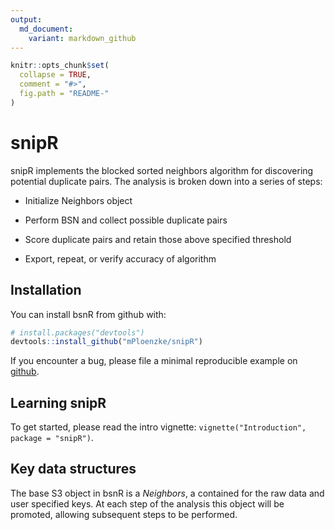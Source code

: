 ```yaml
---
output: 
  md_document:
    variant: markdown_github
---
```


<!-- README.md is generated from README.Rmd. Please edit that file -->

```r
knitr::opts_chunk$set(
  collapse = TRUE,
  comment = "#>",
  fig.path = "README-"
)
```

# snipR

snipR implements the blocked sorted neighbors algorithm for discovering potential duplicate pairs. The analysis is broken down into a series of steps:

* Initialize Neighbors object

* Perform BSN and collect possible duplicate pairs

* Score duplicate pairs and retain those above specified threshold

* Export, repeat, or verify accuracy of algorithm

## Installation

You can install bsnR from github with:

```r
# install.packages("devtools")
devtools::install_github("mPloenzke/snipR")
```

If you encounter a bug, please file a minimal reproducible example on [github](https://github.com/mPloenzke/snipR/issues). 

## Learning snipR

To get started, please read the intro vignette: `vignette("Introduction", package = "snipR")`. 

## Key data structures

The base S3 object in bsnR is a _Neighbors_, a contained for the raw data and user specified keys. At each step of the analysis this object will be promoted, allowing subsequent steps to be performed. 
